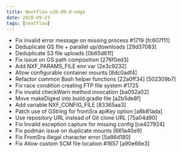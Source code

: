 ```yaml
---
title: Nextflow v20.09.0-edge
date: 2020-09-23
tags: [nextflow]
---
```


- Fix invalid error message on missing process #1719 [fc607f11]
- Deduplicate GS file + parallel up/downloads [29d37083]
- Deduplicate S3 file uploads [0b65d61f]
- Fix issue on GS path composition [276f0ed3]
- Add NXF_PARAMS_FILE env var [2e3c9232]
- Allow configurable container mounts [8dc0adf4]
- Refactor common Bash helper functions [22a0ff34] [502309b7]
- Fix race condition creating FTP file system #1725 
- Fix invalid checkWarn method invocation [ba052a02]
- Move makeDigest into build.gradle file [a2b5de8f]
- Add variable NXF_CONFIG_FILE [83365aa3]
- Patch use of GString for fromSra apiKey option [a8b81ada]
- Use repository URL instead of Git clone URL [75a04d90]
- Fix Invalid exception capture for missing config [ce427924]
- Fix podman issue on duplicate mounts [661a40e9]
- Fix FromSra illegal character error [5a86d180]
- Fix Allow custom SCM file location #1657 [a90e66e3]
